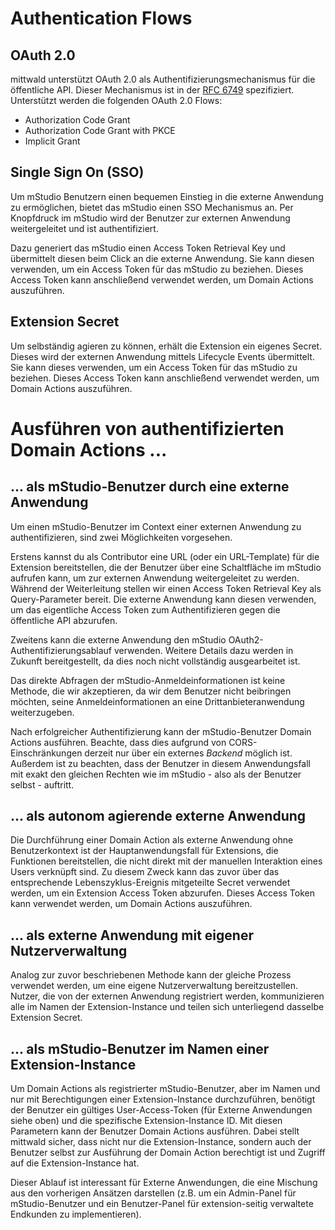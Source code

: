 # Authentication Flows

## OAuth 2.0

mittwald unterstützt OAuth 2.0 als Authentifizierungsmechanismus für die öffentliche API. Dieser Mechanismus ist in der [RFC 6749](https://tools.ietf.org/html/rfc6749) spezifiziert. Unterstützt werden die folgenden OAuth 2.0 Flows:

- Authorization Code Grant
- Authorization Code Grant with PKCE
- Implicit Grant

## Single Sign On (SSO)

Um mStudio Benutzern einen bequemen Einstieg in die externe Anwendung zu ermöglichen, bietet das mStudio einen SSO Mechanismus an. Per Knopfdruck im mStudio wird der Benutzer zur externen Anwendung weitergeleitet und ist authentifiziert.

Dazu generiert das mStudio einen Access Token Retrieval Key und übermittelt diesen beim Click an die externe Anwendung. Sie kann diesen verwenden, um ein Access Token für das mStudio zu beziehen. Dieses Access Token kann anschließend verwendet werden, um Domain Actions auszuführen.

## Extension Secret

Um selbständig agieren zu können, erhält die Extension ein eigenes Secret. Dieses wird der externen Anwendung mittels Lifecycle Events übermittelt. Sie kann dieses verwenden, um ein Access Token für das mStudio zu beziehen. Dieses Access Token kann anschließend verwendet werden, um Domain Actions auszuführen.

# Ausführen von authentifizierten Domain Actions ...

## ... als mStudio-Benutzer durch eine externe Anwendung

Um einen mStudio-Benutzer im Context einer externen Anwendung zu authentifizieren, sind zwei Möglichkeiten vorgesehen.

Erstens kannst du als Contributor eine URL (oder ein URL-Template) für die Extension bereitstellen, die der Benutzer über eine Schaltfläche im mStudio aufrufen kann, um zur externen Anwendung weitergeleitet zu werden. Während der Weiterleitung stellen wir einen Access Token Retrieval Key als Query-Parameter bereit. Die externe Anwendung kann diesen verwenden, um das eigentliche Access Token zum Authentifizieren gegen die öffentliche API abzurufen.

Zweitens kann die externe Anwendung den mStudio OAuth2-Authentifizierungsablauf verwenden. Weitere Details dazu werden in Zukunft bereitgestellt, da dies noch nicht vollständig ausgearbeitet ist.

Das direkte Abfragen der mStudio-Anmeldeinformationen ist keine Methode, die wir akzeptieren, da wir dem Benutzer nicht beibringen möchten, seine Anmeldeinformationen an eine Drittanbieteranwendung weiterzugeben.

Nach erfolgreicher Authentifizierung kann der mStudio-Benutzer Domain Actions ausführen. Beachte, dass dies aufgrund von CORS-Einschränkungen derzeit nur über ein externes _Backend_ möglich ist. Außerdem ist zu beachten, dass der Benutzer in diesem Anwendungsfall mit exakt den gleichen Rechten wie im mStudio - also als der Benutzer selbst - auftritt.

## ... als autonom agierende externe Anwendung

Die Durchführung einer Domain Action als externe Anwendung ohne Benutzerkontext ist der Hauptanwendungsfall für Extensions, die Funktionen bereitstellen, die nicht direkt mit der manuellen Interaktion eines Users verknüpft sind. Zu diesem Zweck kann das zuvor über das entsprechende Lebenszyklus-Ereignis mitgeteilte Secret verwendet werden, um ein Extension Access Token abzurufen. Dieses Access Token kann verwendet werden, um Domain Actions auszuführen.

## ... als externe Anwendung mit eigener Nutzerverwaltung

Analog zur zuvor beschriebenen Methode kann der gleiche Prozess verwendet werden, um eine eigene Nutzerverwaltung bereitzustellen. Nutzer, die von der externen Anwendung registriert werden, kommunizieren alle im Namen der Extension-Instance und teilen sich unterliegend dasselbe Extension Secret.

## ... als mStudio-Benutzer im Namen einer Extension-Instance

Um Domain Actions als registrierter mStudio-Benutzer, aber im Namen und nur mit Berechtigungen einer Extension-Instance durchzuführen, benötigt der Benutzer ein gültiges User-Access-Token (für Externe Anwendungen siehe oben) und die spezifische Extension-Instance ID. Mit diesen Parametern kann der Benutzer Domain Actions ausführen. Dabei stellt mittwald sicher, dass nicht nur die Extension-Instance, sondern auch der Benutzer selbst zur Ausführung der Domain Action berechtigt ist und Zugriff auf die Extension-Instance hat.

Dieser Ablauf ist interessant für Externe Anwendungen, die eine Mischung aus den vorherigen Ansätzen darstellen (z.B. um ein Admin-Panel für mStudio-Benutzer und ein Benutzer-Panel für extension-seitig verwaltete Endkunden zu implementieren).
